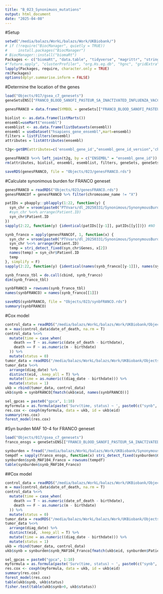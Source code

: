 ```yaml
---
title: "B_023_Synonimuos_mutations"
output: html_document
date: "2025-04-08"
---
```


#Setup

```r
setwd("/media/balazs/WorkL/balazs/Work/UKBiobank/")
# if (!require("BiocManager", quietly = TRUE))
#     install.packages("BiocManager")
# BiocManager::install("biomaRt")
Packages <- c("biomaRt", "data.table", "tidyverse", "magrittr", "stringi", "vroom", "Rfast", "fastmatch", "survival", "forestmodel")
#"future.apply", "clusterProfiler", "org.Hs.eg.db", "hgnc", "gridExtra", "ggpubr", "ComplexHeatmap", "tidycmprsk", "circlize"
lapply(Packages, require, character.only = TRUE)
rm(Packages)
options(dplyr.summarise.inform = FALSE)
```

#Determine the location of the genes

```r
load("Objects/017/gsea_c7_genesets")
geneSetsENS[["FRANCO_BLOOD_SANOFI_PASTEUR_SA_INACTIVATED_INFLUENZA_VACCINE_CORRELATED_WITH_ANTIBODY_RESPONSE_AGE_18_40YO_14DY_POSITIVE"]]

genesFRANCO = data.frame(SYMBOL = geneSets[["FRANCO_BLOOD_SANOFI_PASTEUR_SA_INACTIVATED_INFLUENZA_VACCINE_CORRELATED_WITH_ANTIBODY_RESPONSE_AGE_18_40YO_14DY_POSITIVE"]], ENSEMBL = geneSetsENS[["FRANCO_BLOOD_SANOFI_PASTEUR_SA_INACTIVATED_INFLUENZA_VACCINE_CORRELATED_WITH_ANTIBODY_RESPONSE_AGE_18_40YO_14DY_POSITIVE"]])

biolist <- as.data.frame(listMarts())
ensembl=useMart("ensembl")
esemblist <- as.data.frame(listDatasets(ensembl))
ensembl = useDataset("hsapiens_gene_ensembl",mart=ensembl)
filters = listFilters(ensembl)
attributes = listAttributes(ensembl)

t2g<-getBM(attributes=c('ensembl_gene_id',"ensembl_gene_id_version",'chromosome_name','start_position','end_position'), mart = ensembl)

genesFRANCO %<>% left_join(t2g, by = c("ENSEMBL" = "ensembl_gene_id"))
rm(attributes, biolist, ensembl, esemblist, filters, geneSets, geneSetsENS)

saveRDS(genesFRANCO, file = "Objects/023/genesFRANCO.rds")

```

#Calculate synonimous burden for FRANCO geneset

```r
genesFRANCO = readRDS("Objects/023/genesFRANCO.rds")
genesFRANCOf = genesFRANCO %>% filter(chromosome_name != "X")

patIDs = pbapply::pblapply(1:22, function(y) {
  syn_chr = vroom(paste0("PTVvars/dl_20250331/Synonimous/SynonymousBurden_chr", y, ".tsv"), show_col_types = FALSE)
  #syn_chr %<>% arrange(Patient.ID)
  syn_chr$Patient.ID
})
sapply(2:22, function(y) {identical(patIDs[[y-1]], patIDs[[y]])}) #NO

synb_franco = apply(genesFRANCOf, 1, function(x) {
  syn_chr = vroom(paste0("PTVvars/dl_20250331/Synonimous/SynonymousBurden_chr", x[4], ".tsv"), show_col_types = FALSE)
  syn_chr %<>% arrange(Patient.ID)
  temp = stri_detect_fixed(syn_chr$Genes, x[2])
  names(temp) = syn_chr$Patient.ID
  temp
}, simplify = F)
sapply(2:22, function(y) {identical(names(synb_franco[[y-1]]), names(synb_franco[[y]]))}) #TRUE

synb_franco_tbl = do.call(cbind, synb_franco)
dim(synb_franco_tbl)

synbFRANCO = rowsums(synb_franco_tbl)
names(synbFRANCO) = names(synb_franco[[1]])

saveRDS(synbFRANCO, file = "Objects/023/synbFRANCO.rds")
summary(synbFRANCO)
```

#Cox model

```r
control_data = readRDS("/media/balazs/WorkL/balazs/Work/UKBiobank/Objects/000_Sub_datasets/nottumorous_male.rds")
m = max(control_data$date_of_death, na.rm = T)
control_data %<>% 
  mutate(time = case_when(
    death == T ~ as.numeric(date_of_death - birthdate),
    death == F ~ as.numeric(m - birthdate)
  )) %>% 
  mutate(status = 0)
tumor_data = readRDS("/media/balazs/WorkL/balazs/Work/UKBiobank/Objects/000_Sub_datasets/Lung_male.rds")
tumor_data %<>% 
  arrange(diag_date) %>% 
  distinct(eid, .keep_all = T) %>% 
  mutate(time = as.numeric((diag_date - birthdate))) %>% 
  mutate(status = 1)
ukb = rbind(tumor_data, control_data)
ukb$synb = synbFRANCO[fmatch(ukb$eid, names(synbFRANCO))]

sel_gpcas = paste0("gpca", 1:10)
myformula = as.formula(paste('Surv(time, status) ~ ', paste0(c("synb", sel_gpcas), collapse = "+")))
res.cox <- coxph(myformula, data = ukb, id = ukb$eid)
summary(res.cox)
forest_model(res.cox)
```

#Syn burden MAF 10-4 for FRANCO geneset

```r
load("Objects/017/gsea_c7_genesets")
franco_ensgs = geneSetsENS[["FRANCO_BLOOD_SANOFI_PASTEUR_SA_INACTIVATED_INFLUENZA_VACCINE_CORRELATED_WITH_ANTIBODY_RESPONSE_AGE_18_40YO_14DY_POSITIVE"]]

synburden = fread("/media/balazs/WorkL/balazs/Work/UKBiobank/Synonymous/10_4/SynonymousBurden.tsv")
tempdf = sapply(franco_ensgs, function(x) stri_detect_fixed(synburden$Genes, x))
synburden$synb_MAF104_Franco = rowsums(tempdf)
table(synburden$synb_MAF104_Franco)


```

##Cox model

```r
control_data = readRDS("/media/balazs/WorkL/balazs/Work/UKBiobank/Objects/000_Sub_datasets/nottumorous_male.rds")
m = max(control_data$date_of_death, na.rm = T)
control_data %<>% 
  mutate(time = case_when(
    death == T ~ as.numeric(date_of_death - birthdate),
    death == F ~ as.numeric(m - birthdate)
  )) %>% 
  mutate(status = 0)
tumor_data = readRDS("/media/balazs/WorkL/balazs/Work/UKBiobank/Objects/000_Sub_datasets/Lung_male.rds")
tumor_data %<>% 
  arrange(diag_date) %>% 
  distinct(eid, .keep_all = T) %>% 
  mutate(time = as.numeric((diag_date - birthdate))) %>% 
  mutate(status = 1)
ukb = rbind(tumor_data, control_data)
ukb$synb = synburden$synb_MAF104_Franco[fmatch(ukb$eid, synburden$Patient.ID)]

sel_gpcas = paste0("gpca", 1:10)
myformula = as.formula(paste('Surv(time, status) ~ ', paste0(c("synb", sel_gpcas), collapse = "+")))
res.cox <- coxph(myformula, data = ukb, id = ukb$eid)
summary(res.cox)
forest_model(res.cox)
table(ukb$synb, ukb$status)
fisher.test(table(ukb$synb>0, ukb$status))
```

